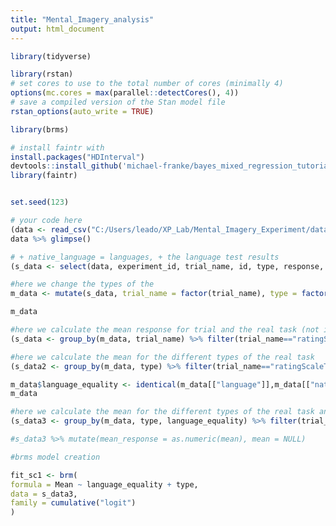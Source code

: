 ```yaml
---
title: "Mental_Imagery_analysis"
output: html_document
---
```


```r
library(tidyverse)

library(rstan)
# set cores to use to the total number of cores (minimally 4)
options(mc.cores = max(parallel::detectCores(), 4))
# save a compiled version of the Stan model file
rstan_options(auto_write = TRUE)

library(brms)

# install faintr with 
install.packages("HDInterval")
devtools::install_github('michael-franke/bayes_mixed_regression_tutorial/faintr', build_vignettes = TRUE)
library(faintr)


set.seed(123)

```



```r
# your code here
(data <- read_csv("C:/Users/leado/XP_Lab/Mental_Imagery_Experiment/data/results.csv"))
data %>% glimpse()


```


```r
# + native_language = languages, + the language test results
(s_data <- select(data, experiment_id, trial_name, id, type, response, language, languages, RT ))

```



```r
#here we change the types of the 
m_data <- mutate(s_data, trial_name = factor(trial_name), type = factor(type), language = factor(language), native_language = factor(languages), subject_id = as.numeric(experiment_id), response = as.numeric(response), experiment_id = NULL, languages = NULL)

m_data
```


```r
#here we calculate the mean response for trial and the real task (not important)
(s_data <- group_by(m_data, trial_name) %>% filter(trial_name=="ratingScaleTask" | trial_name=="ratingScaleTrial") %>% mutate(response = as.numeric(response)) %>% summarise(mean(response)))
```

```r
#here we calculate the mean for the different types of the real task
(s_data2 <- group_by(m_data, type) %>% filter(trial_name=="ratingScaleTask") %>% mutate(response = as.numeric(response)) %>% summarise(Mean=mean(response)))
```

```r
m_data$language_equality <- identical(m_data[["language"]],m_data[["native_language"]])
m_data
```


```r
#here we calculate the mean for the different types of the real task and group by language equality (set language == native_language?)
(s_data3 <- group_by(m_data, type, language_equality) %>% filter(trial_name=="ratingScaleTask") %>% summarise(Mean=mean(response)))

#s_data3 %>% mutate(mean_response = as.numeric(mean), mean = NULL)
```


```r
#brms model creation 

fit_sc1 <- brm(
formula = Mean ~ language_equality + type,
data = s_data3,
family = cumulative("logit")
)

```

